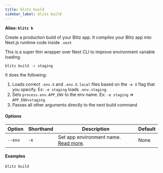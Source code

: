 ```yaml
---
title: blitz build
sidebar_label: blitz build
---
```


**Alias: `blitz b`**

Create a production build of your Blitz app. It compiles your Blitz app
into Next.js runtime code inside `.next`

This is a super thin wrapper over Next CLI to improve environment variable
loading.

```bash
blitz build -e staging
```

It does the following:

1. Loads correct `.env.X` and `.env.X.local` files based on the `-e X`
   flag that you specify. Ex: `-e staging` loads `.env.staging`.
2. Sets `process.env.APP_ENV` to the env name. Ex: `-e staging` =>
   `APP_ENV=staging`.
3. Passes all other arguments directly to the next build command

#### Options

| Option  | Shorthand | Description                                                                           | Default |
| ------- | --------- | ------------------------------------------------------------------------------------- | ------- |
| `--env` | `-e`      | Set app environment name. [Read more](/docs/custom-environments#custom-environments). | None    |

#### Examples

```bash
blitz build
```
